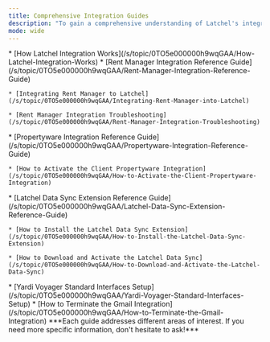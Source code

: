 ```yaml
---
title: Comprehensive Integration Guides
description: "To gain a comprehensive understanding of Latchel's integrations, feel free to explore the different help guides provided below based on your property management software: "
mode: wide
---
```




<AccordionGroup>
  <Accordion title="Basic Concept of Latchel Integration" defaultOpen={false}>
    * [How Latchel Integration Works](/s/topic/0TO5e000000h9wqGAA/How-Latchel-Integration-Works)
  </Accordion>

  <Accordion title="Rent Manager" defaultOpen={false}>
    * [Rent Manager Integration Reference Guide](/s/topic/0TO5e000000h9wqGAA/Rent-Manager-Integration-Reference-Guide)

    * [Integrating Rent Manager to Latchel](/s/topic/0TO5e000000h9wqGAA/Integrating-Rent-Manager-into-Latchel)

    * [Rent Manager Integration Troubleshooting](/s/topic/0TO5e000000h9wqGAA/Rent-Manager-Integration-Troubleshooting)
  </Accordion>

  <Accordion title="Propertyware" defaultOpen={false}>
    * [Propertyware Integration Reference Guide](/s/topic/0TO5e000000h9wqGAA/Propertyware-Integration-Reference-Guide)

    * [How to Activate the Client Propertyware Integration](/s/topic/0TO5e000000h9wqGAA/How-to-Activate-the-Client-Propertyware-Integration)
  </Accordion>

  <Accordion title="Latchel Data Sync or Chrome Plug-In" defaultOpen={false}>
    * [Latchel Data Sync Extension Reference Guide](/s/topic/0TO5e000000h9wqGAA/Latchel-Data-Sync-Extension-Reference-Guide)

    * [How to Install the Latchel Data Sync Extension](/s/topic/0TO5e000000h9wqGAA/How-to-Install-the-Latchel-Data-Sync-Extension)

    * [How to Download and Activate the Latchel Data Sync](/s/topic/0TO5e000000h9wqGAA/How-to-Download-and-Activate-the-Latchel-Data-Sync)
  </Accordion>

  <Accordion title="Yardi Voyager" defaultOpen={false}>
    * [Yardi Voyager Standard Interfaces Setup](/s/topic/0TO5e000000h9wqGAA/Yardi-Voyager-Standard-Interfaces-Setup)
  </Accordion>

  <Accordion title="Other Integration" defaultOpen={false}>
    * [How to Terminate the Gmail Integration](/s/topic/0TO5e000000h9wqGAA/How-to-Terminate-the-Gmail-Integration)
  </Accordion>
</AccordionGroup>

<Tip>
  ***Each guide addresses different areas of interest. If you need more specific information, don't hesitate to ask!***
</Tip>